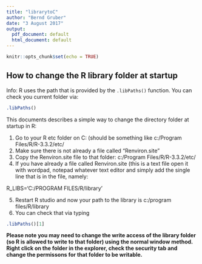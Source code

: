 ```yaml
---
title: "librarytoC"
author: "Bernd Gruber"
date: "3 August 2017"
output:
  pdf_document: default
  html_document: default
---
```


```r
knitr::opts_chunk$set(echo = TRUE)
```

## How to change the R library folder at startup

Info: R uses the path that is provided by the ```.libPaths()``` function. You can check you current folder via:

```r
.libPaths()
```



This documents describes a simple way to change the directory folder at startup in R:

1.	Go to your R etc folder on C: (should be something like c:/Program Files/R/R-3.3.2/etc/
2.	Make sure there is not already a file called “Renviron.site”
3.	Copy the Renviron.site file to that folder: c:/Program Files/R/R-3.3.2/etc/
4.	If you have already a file called Renviron.site (this is a text file open it with wordpad, notepad whatever text editor and simply add the single line that is in the file, namely: 

R_LIBS='C:/PROGRAM FILES/R/library'

5.	Restart R studio and now your path to the library is c:/program files/R/library 
6.	You can check that via typing

```r
.libPaths()[1]
```


**Please note you may need to change the write access of the library folder (so R is allowed to write to that folder) using the normal window method. Right click on the folder in the explorer, check the security tab and change the permissons for that folder to be writable.**

